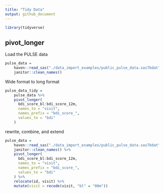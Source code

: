 ```yaml
---
title: "Tidy Data"
output: github_document
---
```


```r
library(tidyverse)
```

## pivot_longer

Load the PULSE data

```r
pulse_data =
    haven::read_sas("./data_import_examples/public_pulse_data.sas7bdat") %>% 
    janitor::clean_names()
```

Wide format to long format

```r
pulse_data_tidy = 
    pulse_data %>% 
    pivot_longer(
      bdi_score_bl:bdi_score_12m,
      names_to = "visit",
      names_prefix = "bdi_score_",
      values_to = "bdi"
    )
```

rewrite, combine, and extend
```r
pulse_data =
    haven::read_sas("./data_import_examples/public_pulse_data.sas7bdat") %>% 
    janitor::clean_names() %>% 
    pivot_longer(
      bdi_score_bl:bdi_score_12m,
      names_to = "visit",
      names_prefix = "bdi_score_",
      values_to = "bdi"
    ) %>%
    relocate(id, visit) %>% 
    mutate(visit = recode(visit, "bl" = "00m"))
```


















